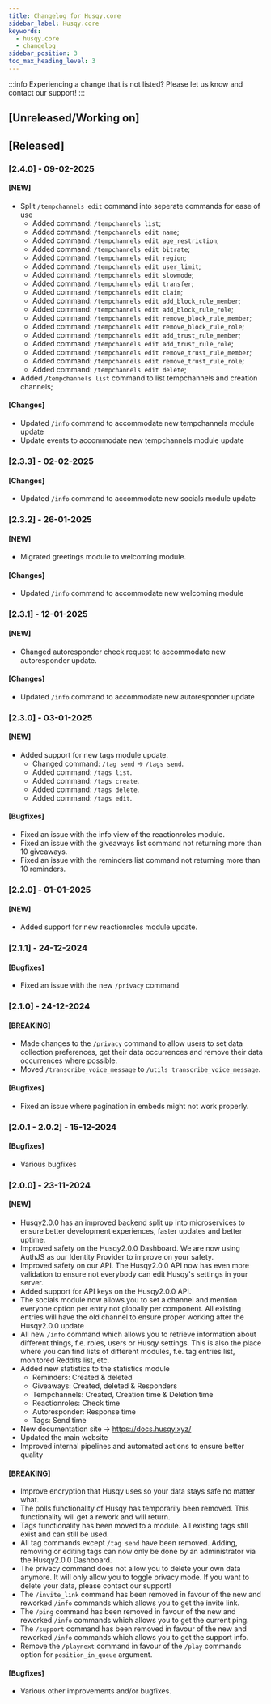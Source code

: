 ```yaml
---
title: Changelog for Husqy.core
sidebar_label: Husqy.core
keywords:
  - husqy.core
  - changelog
sidebar_position: 3
toc_max_heading_level: 3
---
```


:::info
Experiencing a change that is not listed? Please let us know and contact our support!
:::

## [Unreleased/Working on]

## [Released]

### [2.4.0] - 09-02-2025

#### [NEW]

- Split `/tempchannels edit` command into seperate commands for ease of use
  - Added command: `/tempchannels list`;
  - Added command: `/tempchannels edit name`;
  - Added command: `/tempchannels edit age_restriction`;
  - Added command: `/tempchannels edit bitrate`;
  - Added command: `/tempchannels edit region`;
  - Added command: `/tempchannels edit user_limit`;
  - Added command: `/tempchannels edit slowmode`;
  - Added command: `/tempchannels edit transfer`;
  - Added command: `/tempchannels edit claim`;
  - Added command: `/tempchannels edit add_block_rule_member`;
  - Added command: `/tempchannels edit add_block_rule_role`;
  - Added command: `/tempchannels edit remove_block_rule_member`;
  - Added command: `/tempchannels edit remove_block_rule_role`;
  - Added command: `/tempchannels edit add_trust_rule_member`;
  - Added command: `/tempchannels edit add_trust_rule_role`;
  - Added command: `/tempchannels edit remove_trust_rule_member`;
  - Added command: `/tempchannels edit remove_trust_rule_role`;
  - Added command: `/tempchannels edit delete`;
- Added `/tempchannels list` command to list tempchannels and creation channels;

#### [Changes]

- Updated `/info` command to accommodate new tempchannels module update
- Update events to accommodate new tempchannels module update

### [2.3.3] - 02-02-2025

#### [Changes]

- Updated `/info` command to accommodate new socials module update

### [2.3.2] - 26-01-2025

#### [NEW]

- Migrated greetings module to welcoming module.

#### [Changes]

- Updated `/info` command to accommodate new welcoming module

### [2.3.1] - 12-01-2025

#### [NEW]

- Changed autoresponder check request to accommodate new autoresponder update.

#### [Changes]

- Updated `/info` command to accommodate new autoresponder update

### [2.3.0] - 03-01-2025

#### [NEW]

- Added support for new tags module update.
  - Changed command: `/tag send` -> `/tags send`.
  - Added command: `/tags list`.
  - Added command: `/tags create`.
  - Added command: `/tags delete`.
  - Added command: `/tags edit`.

#### [Bugfixes]

- Fixed an issue with the info view of the reactionroles module.
- Fixed an issue with the giveaways list command not returning more than 10 giveaways.
- Fixed an issue with the reminders list command not returning more than 10 reminders.

### [2.2.0] - 01-01-2025

#### [NEW]

- Added support for new reactionroles module update.

### [2.1.1] - 24-12-2024

#### [Bugfixes]

- Fixed an issue with the new `/privacy` command

### [2.1.0] - 24-12-2024

#### [BREAKING]

- Made changes to the `/privacy` command to allow users to set data collection preferences, get their data occurrences and remove their data occurrences where possible.
- Moved `/transcribe_voice_message` to `/utils transcribe_voice_message`.

#### [Bugfixes]

- Fixed an issue where pagination in embeds might not work properly.

### [2.0.1 - 2.0.2] - 15-12-2024

#### [Bugfixes]

- Various bugfixes

### [2.0.0] - 23-11-2024

#### [NEW]

- Husqy2.0.0 has an improved backend split up into microservices to ensure better development experiences, faster updates and better uptime.
- Improved safety on the Husqy2.0.0 Dashboard. We are now using AuthJS as our Identity Provider to improve on your safety.
- Improved safety on our API. The Husqy2.0.0 API now has even more validation to ensure not everybody can edit Husqy's settings in your server.
- Added support for API keys on the Husqy2.0.0 API.
- The socials module now allows you to set a channel and mention everyone option per entry not globally per component. All existing entries will have the old channel to ensure proper working after the Husqy2.0.0 update
- All new `/info` command which allows you to retrieve information about different things, f.e. roles, users or Husqy settings. This is also the place where you can find lists of different modules, f.e. tag entries list, monitored Reddits list, etc.
- Added new statistics to the statistics module
  - Reminders: Created & deleted
  - Giveaways: Created, deleted & Responders
  - Tempchannels: Created, Creation time & Deletion time
  - Reactionroles: Check time
  - Autoresponder: Response time
  - Tags: Send time
- New documentation site -> https://docs.husqy.xyz/
- Updated the main website
- Improved internal pipelines and automated actions to ensure better quality

#### [BREAKING]

- Improve encryption that Husqy uses so your data stays safe no matter what.
- The polls functionality of Husqy has temporarily been removed. This functionality will get a rework and will return.
- Tags functionality has been moved to a module. All existing tags still exist and can still be used.
- All tag commands except `/tag send` have been removed. Adding, removing or editing tags can now only be done by an administrator via the Husqy2.0.0 Dashboard.
- The privacy command does not allow you to delete your own data anymore. It will only allow you to toggle privacy mode. If you want to delete your data, please contact our support!
- The `/invite_link` command has been removed in favour of the new and reworked `/info` commands which allows you to get the invite link.
- The `/ping` command has been removed in favour of the new and reworked `/info` commands which allows you to get the current ping.
- The `/support` command has been removed in favour of the new and reworked `/info` commands which allows you to get the support info.
- Remove the `/playnext` command in favour of the `/play` commands option for `position_in_queue` argument.

#### [Bugfixes]

- Various other improvements and/or bugfixes.
